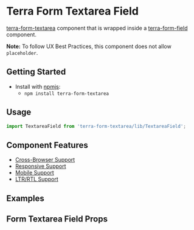 


<Badge />

# Terra Form Textarea Field

[terra-form-textarea](https://github.com/cerner/terra-core/tree/main/packages/terra-form-textarea) component that is wrapped inside a
[terra-form-field](https://github.com/cerner/terra-core/tree/main/packages/terra-form-field) component.

**Note:** To follow UX Best Practices, this component does not allow `placeholder`.

## Getting Started

- Install with [npmjs](https://www.npmjs.com):
  - `npm install terra-form-textarea`

## Usage

```jsx
import TextareaField from 'terra-form-textarea/lib/TextareaField';
```

## Component Features

 * [Cross-Browser Support](https://engineering.cerner.com/terra-ui/contributing/terra-ui/component-standards#cross-browser-support)
 * [Responsive Support](https://engineering.cerner.com/terra-ui/contributing/terra-ui/component-standards#responsive-support)
 * [Mobile Support](https://engineering.cerner.com/terra-ui/contributing/terra-ui/component-standards#mobile-support)
 * [LTR/RTL Support](https://engineering.cerner.com/terra-ui/contributing/terra-ui/component-standards#ltr--rtl-support)

## Examples
<TextareaFieldExample />
<RequiredTextareaFieldExample />
<IncompleteTextareaFieldExample />

## Form Textarea Field Props
<FormTextareaFieldPropsTable />
